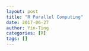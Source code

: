 ```yaml
---
layout: post
title: "R Parallel Computing"
date: 2017-06-27
author: Yin-Ting
categories: [R]
tags: []
---
```

